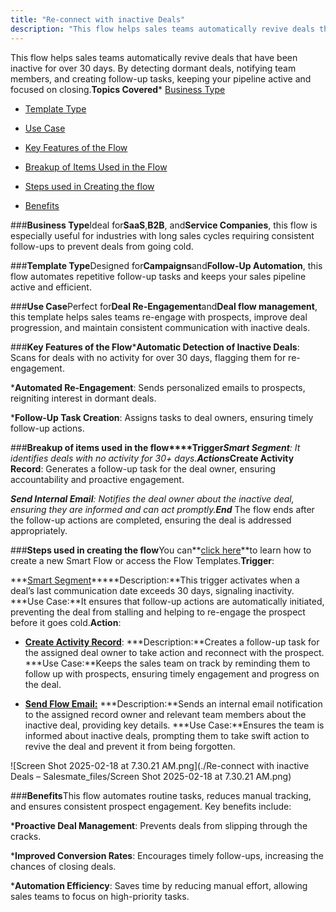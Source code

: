 ```yaml
---
title: "Re-connect with inactive Deals"
description: "This flow helps sales teams automatically revive deals that have been inactive for over 30 days. By detecting dormant deals, notifying team members, a..."
---
```


This flow helps sales teams automatically revive deals that have been inactive for over 30 days. By detecting dormant deals, notifying team members, and creating follow-up tasks, keeping your pipeline active and focused on closing.**Topics Covered***   [Business Type](https://support.salesmate.io/hc/en-us/articles/42361392934297-Re-connect-with-inactive-Deals#h_01JHPGEHR9WVB0RSTM7GWSWH1P "https://support.salesmate.io/hc/en-us/articles/42342268300953/live_preview/01jhpy55rwmkchvjbx6h6rvgtx#h_01jhpt8jzbzczdere43nv5vqbr")

*   [Template Type](https://support.salesmate.io/hc/en-us/articles/42361392934297-Re-connect-with-inactive-Deals#h_01JHPGEXSN3ZMKEX4SYFD6JJNB)

*   [Use Case](https://support.salesmate.io/hc/en-us/articles/42361392934297-Re-connect-with-inactive-Deals#h_01JHPGF96RJD3PA8V9013Z4M9R "https://support.salesmate.io/hc/en-us/articles/42342268300953/live_preview/01jhpy55rwmkchvjbx6h6rvgtx#h_01jhptz1a3wyg6g0gz6bsg4vpg")

*   [Key Features of the Flow](https://support.salesmate.io/hc/en-us/articles/42361392934297-Re-connect-with-inactive-Deals#h_01JHPGHNKAS7B1CK7X26XKJQQE "https://support.salesmate.io/hc/en-us/articles/42342268300953/live_preview/01jhpy55rwmkchvjbx6h6rvgtx#h_01jhma0mxs75ybgjkckhqsrtxg")

*   [Breakup of Items Used in the Flow](https://support.salesmate.io/hc/en-us/articles/42361392934297-Re-connect-with-inactive-Deals#h_01JHMKGDFGFKJHQ0SD9GV06CCQ "https://support.salesmate.io/hc/en-us/articles/42342268300953/live_preview/01jhpy55rwmkchvjbx6h6rvgtx#h_01jhptyajq4vwnbs396b6akr2q")

*   [Steps used in Creating the flow](https://support.salesmate.io/hc/en-us/articles/42361392934297-Re-connect-with-inactive-Deals#h_01JKK12HTKB83X3TCYA1EYE595)

*   [Benefits](https://support.salesmate.io/hc/en-us/articles/42361392934297-Re-connect-with-inactive-Deals#h_01JHPGNXAVPCV6SKQS5M5M6DZW "https://support.salesmate.io/hc/en-us/articles/42342268300953/live_preview/01jhpy55rwmkchvjbx6h6rvgtx#h_01jhpxd9q5vwjbeq4va0thyy2t")


###**Business Type**Ideal for**SaaS**,**B2B**, and**Service Companies**, this flow is especially useful for industries with long sales cycles requiring consistent follow-ups to prevent deals from going cold.


###**Template Type**Designed for**Campaigns**and**Follow-Up Automation**, this flow automates repetitive follow-up tasks and keeps your sales pipeline active and efficient.


###**Use Case**Perfect for**Deal Re-Engagement**and**Deal flow management**, this template helps sales teams re-engage with prospects, improve deal progression, and maintain consistent communication with inactive deals.


###**Key Features of the Flow*****Automatic Detection of Inactive Deals**: Scans for deals with no activity for over 30 days, flagging them for re-engagement.

***Automated Re-Engagement**: Sends personalized emails to prospects, reigniting interest in dormant deals.

***Follow-Up Task Creation**: Assigns tasks to deal owners, ensuring timely follow-up actions.


###**Breakup of items used in the flow****Trigger*****Smart Segment**: It identifies deals with no activity for 30+ days.**Actions*****Create Activity Record**: Generates a follow-up task for the deal owner, ensuring accountability and proactive engagement.

***Send Internal Email**: Notifies the deal owner about the inactive deal, ensuring they are informed and can act promptly.**End***   The flow ends after the follow-up actions are completed, ensuring the deal is addressed appropriately.


###**Steps used in creating the flow**You can**[click here](https://support.salesmate.io/hc/en-us/articles/42361392934297-Re-connect-with-inactive-Deals#)**to learn how to create a new Smart Flow or access the Flow Templates.**Trigger**:


***[Smart Segment](https://support.salesmate.io/hc/en-us/articles/37772408384665-Smart-Segment)*****Description:**This trigger activates when a deal’s last communication date exceeds 30 days, signaling inactivity.
    ***Use Case:**It ensures that follow-up actions are automatically initiated, preventing the deal from stalling and helping to re-engage the prospect before it goes cold.**Action**:


*   [**Create Activity Record**](https://support.salesmate.io/hc/en-us/articles/38098733305753-Create-Record):
    ***Description:**Creates a follow-up task for the assigned deal owner to take action and reconnect with the prospect.
    ***Use Case:**Keeps the sales team on track by reminding them to follow up with prospects, ensuring timely engagement and progress on the deal.

*   [**Send Flow Email:**](https://support.salesmate.io/hc/en-us/articles/38138164432409-Send-Flow-Email)
    ***Description:**Sends an internal email notification to the assigned record owner and relevant team members about the inactive deal, providing key details.
    ***Use Case:**Ensures the team is informed about inactive deals, prompting them to take swift action to revive the deal and prevent it from being forgotten.

![Screen Shot 2025-02-18 at 7.30.21 AM.png](./Re-connect with inactive Deals – Salesmate_files/Screen Shot 2025-02-18 at 7.30.21 AM.png)


###**Benefits**This flow automates routine tasks, reduces manual tracking, and ensures consistent prospect engagement. Key benefits include:


***Proactive Deal Management**: Prevents deals from slipping through the cracks.

***Improved Conversion Rates**: Encourages timely follow-ups, increasing the chances of closing deals.

***Automation Efficiency**: Saves time by reducing manual effort, allowing sales teams to focus on high-priority tasks.
